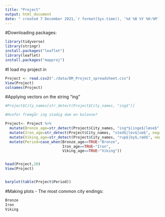 ```yaml
---
title: "Project"
output: html_document
date: " created 7 December 2021,`r format(Sys.time(), '%d %B %Y %H:%M')`"
---
```

#Downloading packages:
```r
library(tidyverse)
library(stringr)
install.packages("leaflet")
library(leaflet)
install.packages("mapproj")

```

#I load my project in
```r
Project <- read.csv2("./data/DM_Project_spreadsheet.csv")
View(Project)
colnames(Project)

```

#Applying vectors on the string "ing"
```r
#Project$City_names[str_detect(Project$City_names, "ing$")]

#Hvofor fremgår ing stadig dom en kolonne?

Project<- Project %>% 
  mutate(Bronze_age=str_detect(Project$City_names, "ing*$|inge$|løse$", negate=FALSE)) %>% 
  mutate(Iron_age=str_detect(Project$City_names, "sted$|lev$|um$", negate=FALSE)) %>% 
  mutate(Viking_age=str_detect(Project$City_names, "rup$|by$,rød$", negate=FALSE)) %>% 
  mutate(Period=case_when(Bronze_age==TRUE~"Bronze",
                          Iron_age==TRUE~"Iron",
                          Viking_age==TRUE~"Viking"))


head(Project,10)
View(Project)


barplot(table(Project$Period))

```

#Making plots - The most common city endings:
```r

Bronze
Iron
Viking



```

